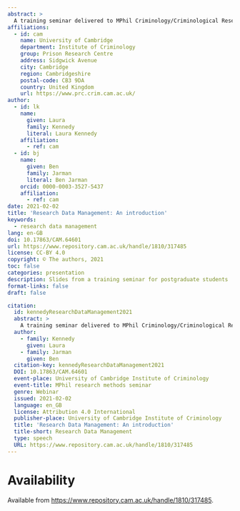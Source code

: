 ```yaml
---
abstract: >
  A training seminar delivered to MPhil Criminology/Criminological Research students at the Institute of Criminology, University of Cambridge on 2nd February 2021. The aim of this seminar was to introduce students to good research data management practices and discuss the application of these practices to criminological research.
affiliations:
  - id: cam
    name: University of Cambridge
    department: Institute of Criminology
    group: Prison Research Centre
    address: Sidgwick Avenue
    city: Cambridge
    region: Cambridgeshire
    postal-code: CB3 9DA
    country: United Kingdom
    url: https://www.prc.crim.cam.ac.uk/
author:
  - id: lk
    name:
      given: Laura
      family: Kennedy
      literal: Laura Kennedy
    affiliation:
      - ref: cam
  - id: bj
    name:
      given: Ben
      family: Jarman
      literal: Ben Jarman
    orcid: 0000-0003-3527-5437
    affiliation:
      - ref: cam
date: 2021-02-02
title: 'Research Data Management: An introduction'
keywords:  
  - research data management
lang: en-GB
doi: 10.17863/CAM.64601
url: https://www.repository.cam.ac.uk/handle/1810/317485
license: CC-BY 4.0
copyright: © The authors, 2021
toc: false
categories: presentation
description: Slides from a training seminar for postgraduate students
format-links: false
draft: false

citation:
  id: kennedyResearchDataManagement2021
  abstract: >
    A training seminar delivered to MPhil Criminology/Criminological Research students at the Institute of Criminology, University of Cambridge on 2nd February 2021. The aim of this seminar was to introduce students to good research data management practices and discuss the application of these practices to criminological research.
  author:
    - family: Kennedy
      given: Laura
    - family: Jarman
      given: Ben
  citation-key: kennedyResearchDataManagement2021
  DOI: 10.17863/CAM.64601
  event-place: University of Cambridge Institute of Criminology
  event-title: MPhil research methods seminar
  genre: Webinar
  issued: 2021-02-02
  language: en_GB
  license: Attribution 4.0 International
  publisher-place: University of Cambridge Institute of Criminology
  title: 'Research Data Management: An introduction'
  title-short: Research Data Management
  type: speech
  URL: https://www.repository.cam.ac.uk/handle/1810/317485
---
```


# Availability

Available from <https://www.repository.cam.ac.uk/handle/1810/317485>.